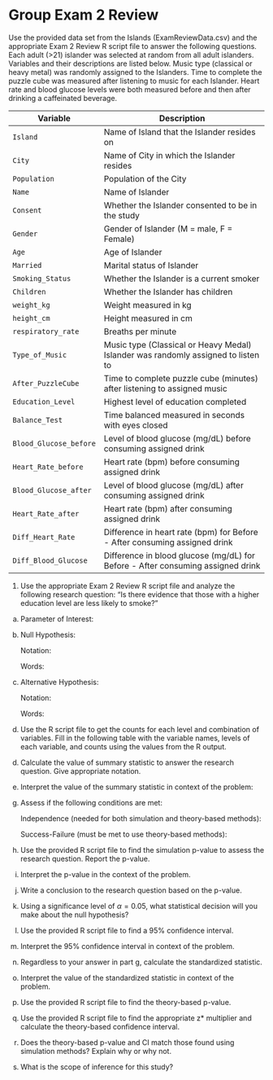 # Group Exam 2 Review

Use the provided data set from the Islands (ExamReviewData.csv) and the appropriate Exam 2 Review R script file to answer the following questions. Each adult (>21) islander was selected at random from all adult islanders. Variables and their descriptions are listed below. Music type (classical or heavy metal) was randomly assigned to the Islanders. Time to complete the puzzle cube was measured after listening to music for each Islander. Heart rate and blood glucose levels were both measured before and then after drinking a caffeinated beverage.

| **Variable** 	| **Description** |
|----	|-------------	|
| `Island` | Name of Island that the Islander resides on |
| `City` | Name of City in which the Islander resides |
| `Population` | Population of the City |
| `Name` | Name of Islander |
| `Consent` | Whether the Islander consented to be in the study |
| `Gender` | Gender of Islander (M = male, F = Female) |
| `Age` | Age of Islander |
| `Married` | Marital status of Islander |
| `Smoking_Status` | Whether the Islander is a current smoker |
| `Children` | Whether the Islander has children |
| `weight_kg` | Weight measured in kg |
| `height_cm` | Height measured in cm |
| `respiratory_rate` | Breaths per minute |
| `Type_of_Music` | Music type (Classical or Heavy Medal) Islander was randomly assigned to listen to |
| `After_PuzzleCube` | Time to complete puzzle cube (minutes) after listening to assigned music |
| `Education_Level` | Highest level of education completed |
| `Balance_Test` | Time balanced measured in seconds with eyes closed |
| `Blood_Glucose_before` | Level of blood glucose (mg/dL) before consuming assigned drink |
| `Heart_Rate_before` | Heart rate (bpm) before consuming assigned drink |
| `Blood_Glucose_after` | Level of blood glucose (mg/dL) after consuming assigned drink |
| `Heart_Rate_after` | Heart rate (bpm) after consuming assigned drink |
| `Diff_Heart_Rate` | Difference in heart rate (bpm) for Before - After consuming assigned drink |
| `Diff_Blood_Glucose` | Difference in blood glucose (mg/dL) for Before - After consuming assigned drink |

\newpage

1. Use the appropriate Exam 2 Review R script file and analyze the following research question: "Is there evidence that those with a higher education level are less likely to smoke?"

a. Parameter of Interest:
\vspace{0.3in}
    
b. Null Hypothesis:
        
    Notation:
\vspace{0.3in}
    
    Words:
\vspace{0.5in}
    
c. Alternative Hypothesis:
    
    Notation:
\vspace{0.3in}
    
    Words:
\vspace{0.5in}
   
d. Use the R script file to get the counts for each level and combination of variables. Fill in the following table with the variable names, levels of each variable, and counts using the values from the R output.

\begingroup
\setlength{\tabcolsep}{14pt}
\renewcommand{\arraystretch}{2}
\begin{center}
\begin{tabular}{|c|p{1in}|p{1in}|p{1in}|}
\hline
 & \multicolumn{2}{|c|}{\textbf{Explanatory Variable}} & \\ 
 & \multicolumn{2}{|c|}{ } & \\ \hline
\textbf{Response variable} & Group 1 & Group 2 & Total \\
 & & & \\ \hline
 Success & & & \\
 & & & \\ \hline
 Failure & & & \\
 & & & \\ \hline
 Total & & & \\
 & & & \\ \hline
\end{tabular}
\end{center}
\endgroup

d. Calculate the value of summary statistic to answer the research question. Give appropriate notation.

\vspace{0.4in}

e. Interpret the value of the summary statistic in context of the problem:
    
\vspace{0.4in}
    
g. Assess if the following conditions are met:

    Independence (needed for both simulation and theory-based methods):
\vspace{0.8in}

    Success-Failure (must be met to use theory-based methods):
\vspace{0.8in}
    
h. Use the provided R script file to find the simulation p-value to assess the research question.  Report the p-value.
\vspace{0.3in}
       
i.  Interpret the p-value in the context of the problem.
\vspace{0.8in}
        
j.  Write a conclusion to the research question based on the p-value.
\vspace{0.8in}
        
k. Using a significance level of $\alpha = 0.05$, what statistical decision will you make about the null hypothesis?
\vspace{0.3in}
    
l. Use the provided R script file to find a 95\% confidence interval.
\vspace{0.3in}
        
m. Interpret the 95\% confidence interval in context of the problem.
\vspace{0.8in}

n. Regardless to your answer in part g, calculate the standardized statistic.
\vspace{0.4in}

o. Interpret the value of the standardized statistic in context of the problem.
\vspace{0.8in}

p. Use the provided R script file to find the theory-based p-value. 
\vspace{0.3in}

q. Use the provided R script file to find the appropriate z* multiplier and calculate the theory-based confidence interval. 
\vspace{0.5in}

r. Does the theory-based p-value and CI match those found using simulation methods?  Explain why or why not.
\vspace{0.8in}

s. What is the scope of inference for this study?
\vspace{0.8in}

<!-- 2. Use the appropriate Exam 2 Review R script file and analyze the following research question: The proportion of university graduates in the US is 42%.  "Is there evidence that the proportion of university graduates in the Islands differs from the proportion in the US?" -->

<!-- a. Parameter of Interest: -->
<!-- \vspace{0.3in} -->

<!-- b. Null Hypothesis: -->

<!--     Notation: -->
<!-- \vspace{0.3in} -->

<!--     Words: -->
<!-- \vspace{0.5in} -->

<!-- c. Alternative Hypothesis: -->

<!--     Notation: -->
<!-- \vspace{0.3in} -->

<!--     Words: -->
<!-- \vspace{0.5in} -->

<!-- d. Use the R script file to get the counts for each level of the variable. Fill in the following table with the success, failure, variable name, and counts using the values from the R output. -->

<!-- \begingroup -->
<!-- \begin{center} -->
<!-- \setlength{\tabcolsep}{14pt}  -->
<!-- \renewcommand{\arraystretch}{2}  -->
<!-- \begin{tabular}{|p{2in}|p{2in}|} -->
<!-- \hline -->
<!--  {\textbf{Variable}} & {\textbf{Counts}} \\  -->
<!--  & \\ \hline -->
<!--  Success & \\  -->
<!--  &  \\ \hline -->
<!--  Failure & \\  -->
<!--  &  \\ \hline -->
<!--  Total &  \\  -->
<!--  & \\ \hline   -->
<!-- \end{tabular} -->
<!-- \end{center} -->
<!-- \endgroup -->
<!-- e. Calculate the value of summary statistic to answer the research question. Give appropriate notation. -->
<!-- \vspace{0.3in} -->

<!-- f. Interpret the value of the summary statistic in context of the problem: -->
<!-- \vspace{0.3in} -->

<!-- g. Assess if the following conditions are met: -->

<!--     Independence (needed for both simulation and theory-based methods): -->
<!-- \vspace{0.8in} -->

<!--     Success-Failure (must be met to use theory-based methods): -->
<!-- \vspace{0.8in} -->

<!-- h. Use the provided R script file to find the simulation p-value to assess the research question.  Report the p-value. -->
<!-- \vspace{0.3in} -->

<!-- i.  Interpret the p-value in the context of the problem. -->
<!-- \vspace{0.8in} -->

<!-- j.  Write a conclusion to the research question based on the p-value. -->
<!-- \vspace{0.8in} -->

<!-- k. Using a significance level of $\alpha = 0.1$, what statistical decision will you make about the null hypothesis? -->
<!-- \vspace{0.3in} -->

<!-- l. Use the provided R script file to find a 90\% confidence interval. -->
<!-- \vspace{0.3in} -->

<!-- m. Interpret the 90\% confidence interval in context of the problem. -->
<!-- \vspace{0.8in} -->

<!-- n. Regardless to your answer in part g, calculate the standardized statistic. -->
<!-- \vspace{0.4in} -->

<!-- o. Interpret the value of the standardized statistic in context of the problem. -->
<!-- \vspace{0.8in} -->

<!-- p. Use the provided R script file to find the theory-based p-value.  -->
<!-- \vspace{0.3in} -->

<!-- q. Use the provided R script file to find the appropriate z* multiplier and calculate the theory-based confidence interval.  -->
<!-- \vspace{0.5in} -->

<!-- r. Does the theory-based p-value and CI match those found using simulation methods?  Explain why or why not. -->
<!-- \vspace{0.8in} -->

<!-- s. To what group can the results be generalized? -->
<!-- \vspace{0.8in} -->

        
\newpage